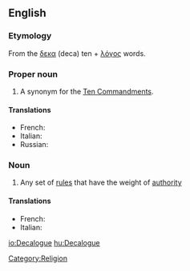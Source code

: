 ==English==
{{wikipedia}}

===Etymology===
From the {{etyl|el}} [[δεκα]] (deca) ten + [[λόγος]] {{italbrac|logos}} words.

===Proper noun===
{{en-proper noun}}

# A synonym for the [[Ten Commandments]].

====Translations====
* French: {{t|fr|Décalogue|m}}
* Italian: {{t-|it|decalogo|m}}
* Russian: {{t|ru|декалог|m|tr=dɛkalóg|sc=Cyrl}}

===Noun===
{{en-noun}}

# Any set of [[rule]]s that have the weight of [[authority]]

====Translations====
*French: {{t+|fr|décalogue|m}}
* Italian: {{t-|it|decalogo|m}}

[[Category:Religion]]

[[io:Decalogue]]
[[hu:Decalogue]]